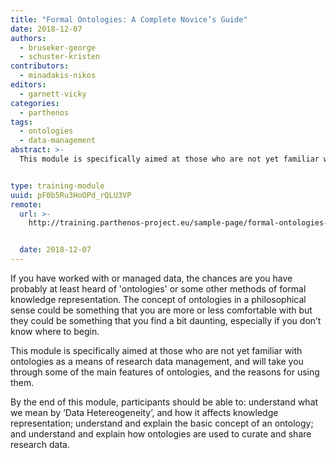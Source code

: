 ```yaml
---
title: "Formal Ontologies: A Complete Novice’s Guide"
date: 2018-12-07
authors:
  - bruseker-george
  - schuster-kristen
contributors:
  - minadakis-nikos
editors:
  - garnett-vicky
categories:
  - parthenos
tags:
  - ontologies
  - data-management
abstract: >-
  This module is specifically aimed at those who are not yet familiar with ontologies as a means of research data management, and will take you through some of the main features of ontologies, and the reasons for using them.


type: training-module
uuid: pF0b5Ru3HoOPd_rQLU3VP
remote:
  url: >-
    http://training.parthenos-project.eu/sample-page/formal-ontologies-a-complete-novices-guide/


  date: 2018-12-07
---
```


If you have worked with or managed data, the chances are you have probably at least heard of 'ontologies' or some other methods of formal knowledge representation. The concept of ontologies in a philosophical sense could be something that you are more or less comfortable with but they could be something that you find a bit daunting, especially if you don’t know where to begin.

This module is specifically aimed at those who are not yet familiar with ontologies as a means of research data management, and will take you through some of the main features of ontologies, and the reasons for using them.

By the end of this module, participants should be able to: understand what we mean by ‘Data Hetereogeneity’, and how it affects knowledge representation; understand and explain the basic concept of an ontology; and understand and explain how ontologies are used to curate and share research data.

<CTA
  title="Interested in learning more?"
  subtitle="Check out Formal Ontologies: A Complete Novice’s Guide on PARTHENOS"
  url="http://training.parthenos-project.eu/sample-page/formal-ontologies-a-complete-novices-guide/"
/>
